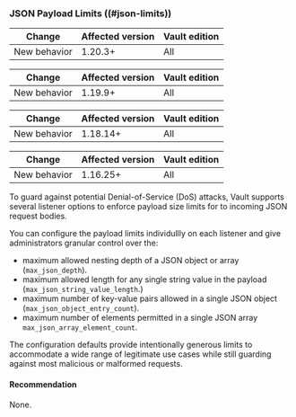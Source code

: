 ### JSON Payload Limits ((#json-limits))

<!-- BEGIN: Vault:=v1.20.x -->

| Change       | Affected version | Vault edition
| ------------ | ---------------- | -------------
| New behavior | 1.20.3+          | All

<!-- END: Vault:=v1.20.x -->

<!-- BEGIN: Vault:=v1.19.x -->

| Change       | Affected version | Vault edition
| ------------ | ---------------- | -------------
| New behavior | 1.19.9+          | All

<!-- END: Vault:=v1.19.x -->

<!-- BEGIN: Vault:=v1.18.x -->

| Change       | Affected version | Vault edition
| ------------ | ---------------- | -------------
| New behavior | 1.18.14+         | All

<!-- END: Vault:=v1.18.x -->

<!-- BEGIN: Vault:=v1.16.x -->

| Change       | Affected version | Vault edition
| ------------ | ---------------- | -------------
| New behavior | 1.16.25+         | All

<!-- END: Vault:=v1.16.x -->

To guard against potential Denial-of-Service (DoS) attacks, Vault supports
several listener options to enforce payload size limits for to incoming JSON
request bodies.

You can configure the payload limits individullly on each listener and give
administrators granular control over the:

- maximum allowed nesting depth of a JSON object or array (`max_json_depth`).
- maximum allowed length for any single string value in the payload (`max_json_string_value_length`.)
- maximum number of key-value pairs allowed in a single JSON object (`max_json_object_entry_count`).
- maximum number of elements permitted in a single JSON array `max_json_array_element_count`.

The configuration defaults provide intentionally generous limits to accommodate
a wide range of legitimate use cases while still guarding against most malicious
or malformed requests.

#### Recommendation

None.